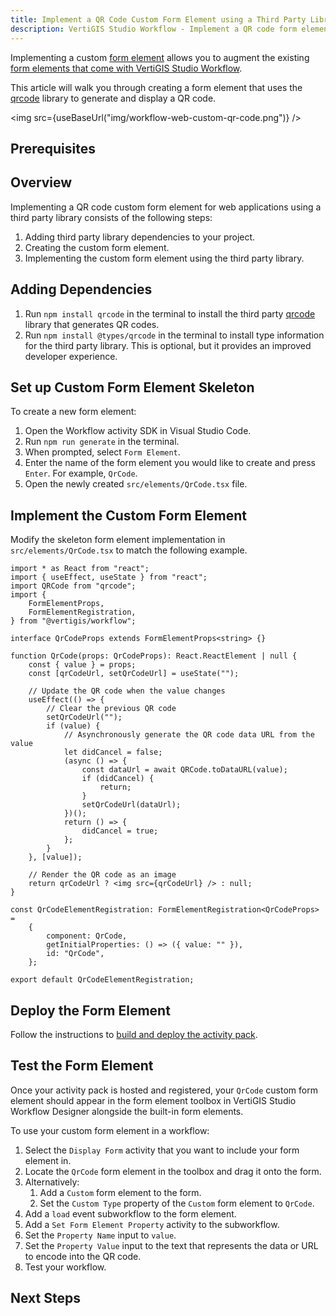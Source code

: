 ```yaml
---
title: Implement a QR Code Custom Form Element using a Third Party Library
description: VertiGIS Studio Workflow - Implement a QR code form element for web applications using a third party library
---
```


<!-- cspell:ignore qrcode -->


Implementing a custom [form element](key-concepts.mdx#form-elements) allows you to augment the existing [form elements that come with VertiGIS Studio Workflow](https://docs.vertigisstudio.com/workflow/latest/help/Default.htm#wf5/help/form-elements/auto-complete.htm%3FTocPath%3DForms%7CForm%2520Element%2520Reference%7C_____0).

This article will walk you through creating a form element that uses the [qrcode](https://github.com/soldair/node-qrcode) library to generate and display a QR code.

<img src={useBaseUrl("img/workflow-web-custom-qr-code.png")} />

## Prerequisites

<WebPrereqs />

## Overview

Implementing a QR code custom form element for web applications using a third party library consists of the following steps:

1. Adding third party library dependencies to your project.
1. Creating the custom form element.
1. Implementing the custom form element using the third party library.

## Adding Dependencies

1. Run `npm install qrcode` in the terminal to install the third party [qrcode](https://github.com/soldair/node-qrcode) library that generates QR codes.
1. Run `npm install @types/qrcode` in the terminal to install type information for the third party library. This is optional, but it provides an improved developer experience.

## Set up Custom Form Element Skeleton

To create a new form element:

1. Open the Workflow activity SDK in Visual Studio Code.
1. Run `npm run generate` in the terminal.
1. When prompted, select `Form Element`.
1. Enter the name of the form element you would like to create and press `Enter`. For example, `QrCode`.
1. Open the newly created `src/elements/QrCode.tsx` file.

## Implement the Custom Form Element

Modify the skeleton form element implementation in `src/elements/QrCode.tsx` to match the following example.

```tsx title="src/elements/QrCode.tsx"
import * as React from "react";
import { useEffect, useState } from "react";
import QRCode from "qrcode";
import {
    FormElementProps,
    FormElementRegistration,
} from "@vertigis/workflow";

interface QrCodeProps extends FormElementProps<string> {}

function QrCode(props: QrCodeProps): React.ReactElement | null {
    const { value } = props;
    const [qrCodeUrl, setQrCodeUrl] = useState("");

    // Update the QR code when the value changes
    useEffect(() => {
        // Clear the previous QR code
        setQrCodeUrl("");
        if (value) {
            // Asynchronously generate the QR code data URL from the value
            let didCancel = false;
            (async () => {
                const dataUrl = await QRCode.toDataURL(value);
                if (didCancel) {
                    return;
                }
                setQrCodeUrl(dataUrl);
            })();
            return () => {
                didCancel = true;
            };
        }
    }, [value]);

    // Render the QR code as an image
    return qrCodeUrl ? <img src={qrCodeUrl} /> : null;
}

const QrCodeElementRegistration: FormElementRegistration<QrCodeProps> =
    {
        component: QrCode,
        getInitialProperties: () => ({ value: "" }),
        id: "QrCode",
    };

export default QrCodeElementRegistration;
```

## Deploy the Form Element

Follow the instructions to [build and deploy the activity pack](sdk-web-overview.mdx#deployment).

## Test the Form Element

Once your activity pack is hosted and registered, your `QrCode` custom form element should appear in the form element toolbox in VertiGIS Studio Workflow Designer alongside the built-in form elements.

To use your custom form element in a workflow:

1. Select the `Display Form` activity that you want to include your form element in.
1. Locate the `QrCode` form element in the toolbox and drag it onto the form.
1. Alternatively:
    1. Add a `Custom` form element to the form.
    1. Set the `Custom Type` property of the `Custom` form element to `QrCode`.
1. Add a `load` event subworkflow to the form element.
1. Add a `Set Form Element Property` activity to the subworkflow.
1. Set the `Property Name` input to `value`.
1. Set the `Property Value` input to the text that represents the data or URL to encode into the QR code.
1. Test your workflow.

## Next Steps

<UseCaseContainer>
    <UseCaseCard
        title="Learn how to create a QR Code activity"
        description="Learn how to to use this same third party library to create an activity that creates QR codes"
        link={useBaseUrl(
            "docs/workflow/tutorial-web-qr-code-activity"
        )}
    />
</UseCaseContainer>
